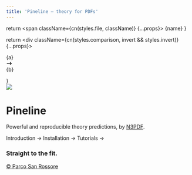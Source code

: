 ```yaml
---
title: 'Pineline – theory for PDFs'
---
```






  return <span className={cn(styles.file, className)} {...props}>
    {name}
  </span>
}

  return <div className={cn(styles.comparison, invert && styles.invert)} {...props}>
    <div>{a}</div>
    <svg xmlns="http://www.w3.org/2000/svg" width="1.2em" viewBox="0 0 20 20" fill="currentColor">
      <path fillRule="evenodd" d="M12.293 5.293a1 1 0 011.414 0l4 4a1 1 0 010 1.414l-4 4a1 1 0 01-1.414-1.414L14.586 11H3a1 1 0 110-2h11.586l-2.293-2.293a1 1 0 010-1.414z" clipRule="evenodd" />
    </svg>
    <div>{b}</div>
  </div>
}

<div className="home-content">
  <div className={styles['content-container']}>
    <div className={styles.header}>
      <img className={styles.headimg} src={process.env.basePath + "/pineline.svg"}/>
      <h1 className={styles.headline}>Pineline</h1>
    </div>
    <div className={styles.subtitle}>
      Powerful and reproducible theory predictions, by <a
      className={styles.link} href="https://n3pdf.mi.infn.it/"
      target="_blank">N3PDF</a>.
    </div>
    <p className={[styles.subtitle, styles.links].join(" ")}>
      <Link href="/introduction">Introduction →</Link>
      <Link href="/installation">Installation →</Link>
      <Link href="/tutorials/setup">Tutorials →</Link>
    </p>
  </div>

  <div className="features-container">
    <div className={styles['content-container']}>
      <Features>
        <Feature large centered id="gombo" className={styles.gombo}>
          <h3>Straight to the fit.</h3>
          <p  className={styles.sanrossore}><a href="https://www.parcosanrossore.org/en/tenute-2/" target="_blank"> © Parco San Rossore</a></p>
        </Feature>
      </Features>
    </div>
  </div>

  <style jsx>{`
    .features-container {
      margin: 4rem 0;
      padding: 4rem 0;
      background-color: #f3f4f6;
    }
    :global(.dark) .features-container {
      background-color: #000;
    }
  `}</style>

  <style jsx>{`
    :global(#gombo) {
      background-image: url(${process.env.basePath}/sanrossore.jpg);
    }
  `}</style>
</div>
